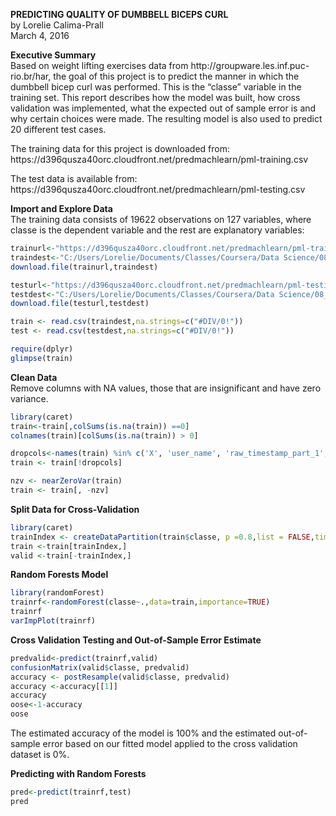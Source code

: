 
**PREDICTING QUALITY OF DUMBBELL BICEPS CURL**  
by Lorelie Calima-Prall  
March 4, 2016  

**Executive Summary**  
Based on weight lifting exercises data from http://groupware.les.inf.puc-rio.br/har, the goal of this project is to predict the manner in which the dumbbell bicep curl was performed. This is the "classe" variable in the training set. This report describes how the model was built, how cross validation was implemented, what the expected out of sample error is and why certain choices were made. The resulting model is also used to predict 20 different test cases.  

The training data for this project is downloaded from:  
https://d396qusza40orc.cloudfront.net/predmachlearn/pml-training.csv  

The test data is available from:  
https://d396qusza40orc.cloudfront.net/predmachlearn/pml-testing.csv  

**Import and Explore Data**  
The training data consists of 19622 observations on 127 variables, where classe is the dependent variable and the rest are explanatory variables:
```{r,echo=TRUE,message=FALSE,warning=FALSE,comment=""}
trainurl<-"https://d396qusza40orc.cloudfront.net/predmachlearn/pml-training.csv"
traindest<-"C:/Users/Lorelie/Documents/Classes/Coursera/Data Science/08_Practical_Machine_Learning/04_Week/Project/traindata.csv"
download.file(trainurl,traindest)

testurl<-"https://d396qusza40orc.cloudfront.net/predmachlearn/pml-testing.csv"
testdest<-"C:/Users/Lorelie/Documents/Classes/Coursera/Data Science/08_Practical_Machine_Learning/04_Week/Project/testdata.csv"
download.file(testurl,testdest)

train <- read.csv(traindest,na.strings=c("#DIV/0!"))
test <- read.csv(testdest,na.strings=c("#DIV/0!"))

require(dplyr)
glimpse(train)
```

**Clean Data**  
Remove columns with NA values, those that are insignificant and have zero variance.
```{r,echo=TRUE,message=FALSE,warning=FALSE,comment=""}
library(caret)
train<-train[,colSums(is.na(train)) ==0]
colnames(train)[colSums(is.na(train)) > 0]

dropcols<-names(train) %in% c('X', 'user_name', 'raw_timestamp_part_1', 'raw_timestamp_part_2', 'cvtd_timestamp', 'new_window', 'num_window')
train <- train[!dropcols]

nzv <- nearZeroVar(train)
train <- train[, -nzv]
```

**Split Data for Cross-Validation**  
```{r,echo=TRUE,message=FALSE,warning=FALSE,comment=""}
library(caret)
trainIndex <- createDataPartition(train$classe, p =0.8,list = FALSE,times=1)
train <-train[trainIndex,]
valid <-train[-trainIndex,]
```

**Random Forests Model**  
```{r,echo=TRUE,message=FALSE,warning=FALSE,comment=""}
library(randomForest)
trainrf<-randomForest(classe~.,data=train,importance=TRUE)
trainrf
varImpPlot(trainrf)
```

**Cross Validation Testing and Out-of-Sample Error Estimate**  
```{r,echo=TRUE,message=FALSE,warning=FALSE,comment=""}
predvalid<-predict(trainrf,valid)
confusionMatrix(valid$classe, predvalid)
accuracy <- postResample(valid$classe, predvalid)
accuracy <-accuracy[[1]]
accuracy
oose<-1-accuracy
oose
```
The estimated accuracy of the model is 100% and the estimated out-of-sample error based on our fitted model applied to the cross validation dataset is 0%.  

**Predicting with Random Forests**  
```{r,echo=TRUE,message=FALSE,warning=FALSE,comment=""}
pred<-predict(trainrf,test)
pred
```